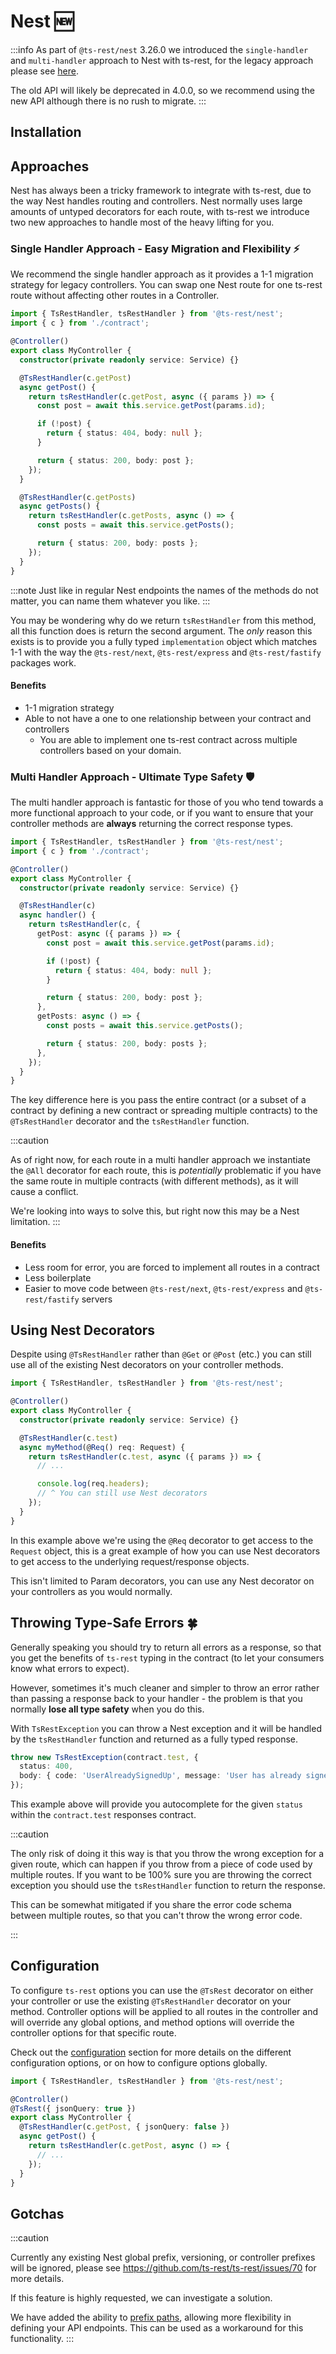 
# Nest 🆕

:::info
As part of `@ts-rest/nest` 3.26.0 we introduced the `single-handler` and `multi-handler` approach to Nest with ts-rest, for the legacy approach please see [here](/docs/nest/legacy/).

The old API will likely be deprecated in 4.0.0, so we recommend using the new API although there is no rush to migrate.
:::

## Installation

<InstallTabs packageName="@ts-rest/nest" />

## Approaches

Nest has always been a tricky framework to integrate with ts-rest, due to the way Nest handles routing and controllers. Nest normally uses large amounts of untyped decorators for each route, with ts-rest we introduce two new approaches to handle most of the heavy lifting for you.

### Single Handler Approach - Easy Migration and Flexibility ⚡️

We recommend the single handler approach as it provides a 1-1 migration strategy for legacy controllers. You can swap one Nest route for one ts-rest route without affecting other routes in a Controller.

```typescript
import { TsRestHandler, tsRestHandler } from '@ts-rest/nest';
import { c } from './contract';

@Controller()
export class MyController {
  constructor(private readonly service: Service) {}

  @TsRestHandler(c.getPost)
  async getPost() {
    return tsRestHandler(c.getPost, async ({ params }) => {
      const post = await this.service.getPost(params.id);

      if (!post) {
        return { status: 404, body: null };
      }

      return { status: 200, body: post };
    });
  }

  @TsRestHandler(c.getPosts)
  async getPosts() {
    return tsRestHandler(c.getPosts, async () => {
      const posts = await this.service.getPosts();

      return { status: 200, body: posts };
    });
  }
}
```

:::note
Just like in regular Nest endpoints the names of the methods do not matter, you can name them whatever you like.
:::

You may be wondering why do we return `tsRestHandler` from this method, all this function does is return the second argument. The _only_ reason this exists is to provide you a fully typed `implementation` object which matches 1-1 with the way the `@ts-rest/next`, `@ts-rest/express` and `@ts-rest/fastify` packages work.

#### Benefits

- 1-1 migration strategy
- Able to not have a one to one relationship between your contract and controllers
  - You are able to implement one ts-rest contract across multiple controllers based on your domain.

### Multi Handler Approach - Ultimate Type Safety 🛡️

The multi handler approach is fantastic for those of you who tend towards a more functional approach to your code, or if you want to ensure that your controller methods are **always** returning the correct response types.

```typescript
import { TsRestHandler, tsRestHandler } from '@ts-rest/nest';
import { c } from './contract';

@Controller()
export class MyController {
  constructor(private readonly service: Service) {}

  @TsRestHandler(c)
  async handler() {
    return tsRestHandler(c, {
      getPost: async ({ params }) => {
        const post = await this.service.getPost(params.id);

        if (!post) {
          return { status: 404, body: null };
        }

        return { status: 200, body: post };
      },
      getPosts: async () => {
        const posts = await this.service.getPosts();

        return { status: 200, body: posts };
      },
    });
  }
}
```

The key difference here is you pass the entire contract (or a subset of a contract by defining a new contract or spreading multiple contracts) to the `@TsRestHandler` decorator and the `tsRestHandler` function.

:::caution

As of right now, for each route in a multi handler approach we instantiate the `@All` decorator for each route, this is _potentially_ problematic if you have the same route in multiple contracts (with different methods), as it will cause a conflict.

We're looking into ways to solve this, but right now this may be a Nest limitation.
:::

#### Benefits

- Less room for error, you are forced to implement all routes in a contract
- Less boilerplate
- Easier to move code between `@ts-rest/next`, `@ts-rest/express` and `@ts-rest/fastify` servers

## Using Nest Decorators

Despite using `@TsRestHandler` rather than `@Get` or `@Post` (etc.) you can still use all of the existing Nest decorators on your controller methods.

```typescript
import { TsRestHandler, tsRestHandler } from '@ts-rest/nest';

@Controller()
export class MyController {
  constructor(private readonly service: Service) {}

  @TsRestHandler(c.test)
  async myMethod(@Req() req: Request) {
    return tsRestHandler(c.test, async ({ params }) => {
      // ...

      console.log(req.headers);
      // ^ You can still use Nest decorators
    });
  }
}
```

In this example above we're using the `@Req` decorator to get access to the `Request` object, this is a great example of how you can use Nest decorators to get access to the underlying request/response objects.

This isn't limited to Param decorators, you can use any Nest decorator on your controllers as you would normally.

## Throwing Type-Safe Errors 🍀

Generally speaking you should try to return all errors as a response, so that you get the benefits of `ts-rest` typing in the contract (to let your consumers know what errors to expect).

However, sometimes it's much cleaner and simpler to throw an error rather than passing a response back to your handler - the problem is that you normally **lose all type safety** when you do this.

With `TsRestException` you can throw a Nest exception and it will be handled by the `tsRestHandler` function and returned as a fully typed response.

```typescript
throw new TsRestException(contract.test, {
  status: 400,
  body: { code: 'UserAlreadySignedUp', message: 'User has already signed up' },
});
```

This example above will provide you autocomplete for the given `status` within the `contract.test` responses contract.

:::caution

The only risk of doing it this way is that you throw the wrong exception for a given route, which can happen if you throw from a piece of code used by multiple routes. If you want to be 100% sure you are throwing the correct exception you should use the `tsRestHandler` function to return the response.

This can be somewhat mitigated if you share the error code schema between multiple routes, so that you can't throw the wrong error code.

:::

## Configuration

To configure `ts-rest` options you can use the `@TsRest` decorator on either your controller or use the existing `@TsRestHandler` decorator on your method.
Controller options will be applied to all routes in the controller and will override any global options, and method options will override the controller options for that specific route.

Check out the [configuration](/docs/nest/configuration/) section for more details on the different configuration options, or on how to configure options globally.

```typescript
import { TsRestHandler, tsRestHandler } from '@ts-rest/nest';

@Controller()
@TsRest({ jsonQuery: true })
export class MyController {
  @TsRestHandler(c.getPost, { jsonQuery: false })
  async getPost() {
    return tsRestHandler(c.getPost, async () => {
      // ...
    });
  }
}
```

## Gotchas

:::caution

Currently any existing Nest global prefix, versioning, or controller prefixes will be ignored, please see https://github.com/ts-rest/ts-rest/issues/70 for more details.

If this feature is highly requested, we can investigate a solution.

We have added the ability to [prefix paths](/docs/core/#path-prefix), allowing more flexibility in defining your API endpoints. This can be used as a workaround for this functionality.
:::

